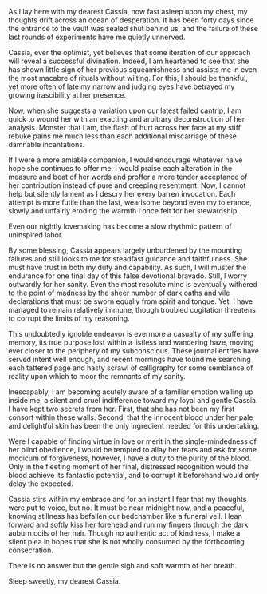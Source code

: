 As I lay here with my dearest Cassia, now fast asleep upon my chest, my thoughts drift across an ocean of desperation. It has been forty days since the entrance to the vault was sealed shut behind us, and the failure of these last rounds of experiments have me quietly unnerved.

Cassia, ever the optimist, yet believes that some iteration of our approach will reveal a successful divination. Indeed, I am heartened to see that she has shown little sign of her previous squeamishness and assists me in even the most macabre of rituals without wilting. For this, I should be thankful, yet more often of late my narrow and judging eyes have betrayed my growing irascibility at her presence.

Now, when she suggests a variation upon our latest failed cantrip, I am quick to wound her with an exacting and arbitrary deconstruction of her analysis. Monster that I am, the flash of hurt across her face at my stiff rebuke pains me much less than each additional miscarriage of these damnable incantations.

If I were a more amiable companion, I would encourage whatever naive hope she continues to offer me. I would praise each alteration in the measure and beat of her words and proffer a more tender acceptance of her contribution instead of pure and creeping resentment. Now, I cannot help but silently lament as I descry her every barren invocation. Each attempt is more futile than the last, wearisome beyond even my tolerance, slowly and unfairly eroding the warmth I once felt for her stewardship.

Even our nightly lovemaking has become a slow rhythmic pattern of uninspired labor.

By some blessing, Cassia appears largely unburdened by the mounting failures and still looks to me for steadfast guidance and faithfulness. She must have trust in both my duty and capability. As such, I will muster the endurance for one final day of this false devotional bravado.  Still, I worry outwardly for her sanity. Even the most resolute mind is eventually withered to the point of madness by the sheer number of dark oaths and vile declarations that must be sworn equally from spirit and tongue. Yet, I have managed to remain relatively immune, though troubled cogitation threatens to corrupt the limits of my reasoning.

This undoubtedly ignoble endeavor is evermore a casualty of my suffering memory, its true purpose lost within a listless and wandering haze, moving ever closer to the periphery of my subconscious. These journal entries have served intent well enough, and recent mornings have found me searching each tattered page and hasty scrawl of calligraphy for some semblance of reality upon which to moor the remnants of my sanity.

Inescapably, I am becoming acutely aware of a familiar emotion welling up inside me; a silent and cruel indifference toward my loyal and gentle Cassia. I have kept two secrets from her. First, that she has not been my first consort within these walls.  Second, that the innocent blood under her pale and delightful skin has been the only ingredient needed for this undertaking.

Were I capable of finding virtue in love or merit in the single-mindedness of her blind obedience, I would be tempted to allay her fears and ask for some modicum of forgiveness, however, I have a duty to the purity of the blood. Only in the fleeting moment of her final, distressed recognition would the blood achieve its fantastic potential, and to corrupt it beforehand would only delay the expected.

Cassia stirs within my embrace and for an instant I fear that my thoughts were put to voice, but no. It must be near midnight now, and a peaceful, knowing stillness has befallen our bedchamber like a funeral veil. I lean forward and softly kiss her forehead and run my fingers through the dark auburn coils of her hair. Though no authentic act of kindness, I make a silent plea in hopes that she is not wholly consumed by the forthcoming consecration.

There is no answer but the gentle sigh and soft warmth of her breath.

Sleep sweetly, my dearest Cassia.